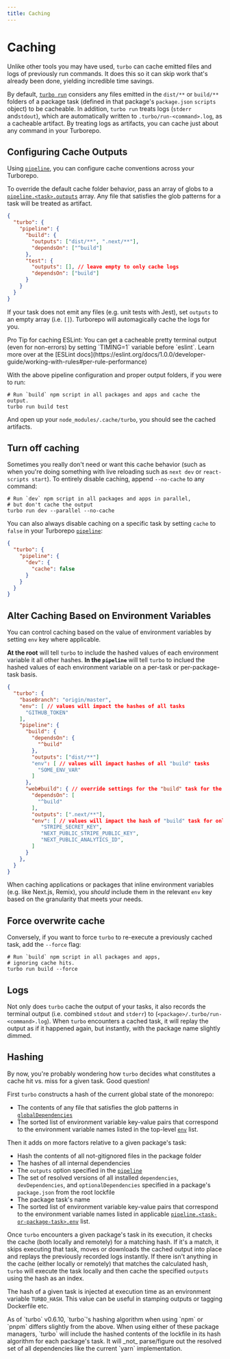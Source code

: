 ```yaml
---
title: Caching
---
```



# Caching

Unlike other tools you may have used, `turbo` can cache emitted files and logs of previously run commands. It does this so it can skip work that's already been done, yielding incredible time savings.

By default, [`turbo run`](../reference/command-line-reference#turbo-run-task1-task2-1) considers any files emitted in the `dist/**` or `build/**` folders of a package task (defined in that package's `package.json` `scripts` object) to be cacheable. In addition, `turbo run` treats logs (`stderr` and`stdout`), which are automatically written to `.turbo/run-<command>.log`, as a cacheable artifact. By treating logs as artifacts, you can cache just about any command in your Turborepo.

## Configuring Cache Outputs

Using [`pipeline`](../reference/configuration#pipeline), you can configure cache conventions across your Turborepo.

To override the default cache folder behavior, pass an array of globs to a [`pipeline.<task>.outputs`](../reference/configuration#outputs) array. Any file that satisfies the glob patterns for a task will be treated as artifact.

```json
{
  "turbo": {
    "pipeline": {
      "build": {
        "outputs": ["dist/**", ".next/**"],
        "dependsOn": ["^build"]
      },
      "test": {
        "outputs": [], // leave empty to only cache logs
        "dependsOn": ["build"]
      }
    }
  }
}
```

If your task does not emit any files (e.g. unit tests with Jest), set `outputs` to an empty array (i.e. `[]`). Turborepo will automagically cache the logs for you.

<Callout type="info">
  Pro Tip for caching ESLint: You can get a cacheable pretty terminal output
  (even for non-errors) by setting `TIMING=1` variable before `eslint`. Learn
  more over at the [ESLint
  docs](https://eslint.org/docs/1.0.0/developer-guide/working-with-rules#per-rule-performance)
</Callout>

With the above pipeline configuration and proper output folders, if you were to run:

```shell
# Run `build` npm script in all packages and apps and cache the output.
turbo run build test
```

And open up your `node_modules/.cache/turbo`, you should see the cached artifacts.

## Turn off caching

Sometimes you really don't need or want this cache behavior (such as when you're doing something with live reloading such as `next dev` or `react-scripts start`). To entirely disable caching, append `--no-cache` to any command:

```shell
# Run `dev` npm script in all packages and apps in parallel,
# but don't cache the output
turbo run dev --parallel --no-cache
```

You can also always disable caching on a specific task by setting `cache` to `false` in your Turborepo [`pipeline`](../reference/configuration#pipeline-1):

```json
{
  "turbo": {
    "pipeline": {
      "dev": {
        "cache": false
      }
    }
  }
}
```

## Alter Caching Based on Environment Variables

You can control caching based on the value of environment variables by setting `env` key where applicable.

**At the root** will tell `turbo` to include the hashed values of each environment variable it all other hashes.
**In the `pipeline`** will tell `turbo` to inclued the hashed values of each environment variable on a per-task or per-package-task basis.

```json
{
  "turbo": {
    "baseBranch": "origin/master",
    "env": [ // values will impact the hashes of all tasks
      "GITHUB_TOKEN"
    ],
    "pipeline": {
      "build": {
        "dependsOn": {
          "^build"
        },
        "outputs": ["dist/**"]
        "env": [ // values will impact hashes of all "build" tasks
          "SOME_ENV_VAR"
        ]
      },
      "web#build": { // override settings for the "build" task for the "web" package
        "dependsOn": [
          "^build"
        ],
        "outputs": [".next/**"],
        "env": [ // values will impact the hash of "build" task for only "web" package
           "STRIPE_SECRET_KEY",
           "NEXT_PUBLIC_STRIPE_PUBLIC_KEY",
           "NEXT_PUBLIC_ANALYTICS_ID",
        ]
      }
    },
  }
}
```

When caching applications or packages that inline environment variables (e.g. like Next.js, Remix), you _should_ include them in the relevant `env` key based on the granularity that meets your needs.

## Force overwrite cache

Conversely, if you want to force `turbo` to re-execute a previously cached task, add the `--force` flag:

```shell
# Run `build` npm script in all packages and apps,
# ignoring cache hits.
turbo run build --force
```

## Logs

Not only does `turbo` cache the output of your tasks, it also records the terminal output (i.e. combined `stdout` and `stderr`) to (`<package>/.turbo/run-<command>.log`). When `turbo` encounters a cached task, it will replay the output as if it happened again, but instantly, with the package name slightly dimmed.

## Hashing

By now, you're probably wondering how `turbo` decides what constitutes a cache hit vs. miss for a given task. Good question!

First `turbo` constructs a hash of the current global state of the monorepo:

- The contents of any file that satisfies the glob patterns in [`globalDependencies`](../reference/configuration#globalDependencies-1)
- The sorted list of environment variable key-value pairs that correspond to the environment variable names listed in the top-level [`env`](../reference/configuration#env) list.

Then it adds on more factors relative to a given package's task:

- Hash the contents of all not-gitignored files in the package folder
- The hashes of all internal dependencies
- The `outputs` option specified in the [`pipeline`](../reference/configuration#pipeline)
- The set of resolved versions of all installed `dependencies`, `devDependencies`, and `optionalDependencies` specified in a package's `package.json` from the root lockfile
- The package task's name
- The sorted list of environment variable key-value pairs that correspond to the environment variable names listed in applicable [`pipeline.<task-or-package-task>.env`](../reference/configuration#env) list.

Once `turbo` encounters a given package's task in its execution, it checks the cache (both locally and remotely) for a matching hash. If it's a match, it skips executing that task, moves or downloads the cached output into place and replays the previously recorded logs instantly. If there isn't anything in the cache (either locally or remotely) that matches the calculated hash, `turbo` will execute the task locally and then cache the specified `outputs` using the hash as an index.

The hash of a given task is injected at execution time as an environment variable `TURBO_HASH`. This value can be useful in stamping outputs or tagging Dockerfile etc.

<Callout>
  As of `turbo` v0.6.10, `turbo`'s hashing algorithm when using `npm` or `pnpm`
  differs slightly from the above. When using either of these package managers,
  `turbo` will include the hashed contents of the lockfile in its hash
  algorithm for each package's task. It will _not_ parse/figure out the resolved
  set of all dependencies like the current `yarn` implementation.
</Callout>
